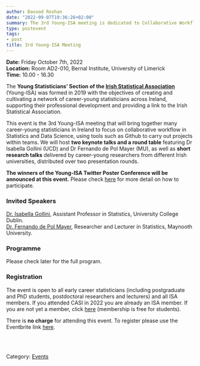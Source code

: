 ```yaml
---
author: Davood Roshan
date: "2022-09-07T19:36:26+02:00"
summary: The 3rd Young-ISA meeting is dedicated to Collaborative Workflow in Data Science.
type: postevent
tags:
- post
title: 3rd Young-ISA Meeting
---
```


**Date:** Friday October 7th, 2022 <br>
**Location:** Room AD2-010, Bernal Institute, University of Limerick <br>
**Time:** 10.00 - 16.30 <br>


The **Young Statisticians' Section of the <a href="https://istat.ie/" target="_blank">Irish Statistical Association**</a> (Young-ISA) was formed in 2019 with the objectives of creating and cultivating a network of career-young statisticians across Ireland, supporting their professional development and providing a link to the Irish Statistical Association.</p>

This event is the 3rd Young-ISA meeting that will bring together many career-young statisticians in Ireland to focus on collaborative workflow in Statistics and Data Science, using tools such as Github to carry out projects within teams. We will host **two keynote talks and a round table** featuring Dr Isabella Gollini (UCD) and Dr Fernando de Pol Mayer (MU), as well as **short research talks** delivered by career-young researchers from different Irish universities, distributed over two presentation rounds.

**The winners of the Young-ISA Twitter Poster Conference will be announced at this event.** Please check [here](/events/posts/2022-10-05-poster-conference-2022/) for more detail on how to participate. 

### Invited Speakers

[Dr. Isabella Gollini](https://people.ucd.ie/isabella.gollini), Assistant Professor in Statistics, University College Dublin. <br>
[Dr. Fernando de Pol Mayer](http://leg.ufpr.br/~fernandomayer/), Researcher and Lecturer in Statistics, Maynooth University. <br>

### Programme

Please check later for the full program.


### Registration
The event is open to all early career statisticians (including postgraduate and PhD students, postdoctoral researchers and lecturers) and all ISA members. If you attended CASI in 2022 you are already an ISA member. If you are not yet a member, click [here](https://istat.ie/n2020/join-isa/) (membership is free for students).

There is **no charge** for attending this event. To register please use the Eventbrite link [here](https://www.eventbrite.ie/e/3rd-young-isa-event-collaborative-workflow-in-data-science-tickets-414540029387?aff=ebdssbdestsearch).

<br>
<br>

Category: [<u>Events</u>](/events/)